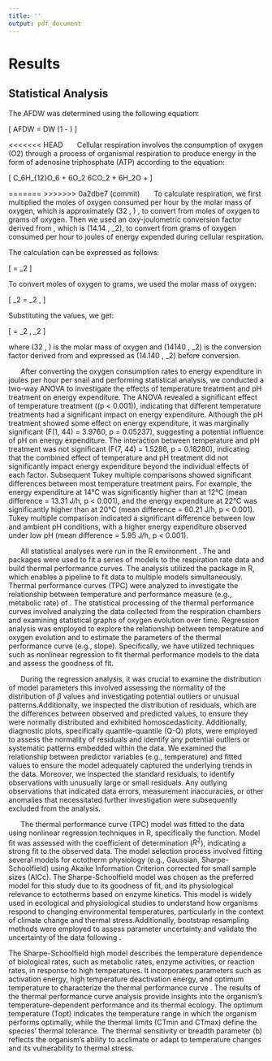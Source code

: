 ```yaml
---
title: ''
output: pdf_document
---
```


# Results

## Statistical Analysis

\subsection*{Calculation of Ash-Free Dry Weight (AFDW):}

The AFDW was determined using the following equation:

\[
AFDW = DW \times \left(1 - \frac{{\text{Ash Content}}}{{100}}\right)
\]

\begin{itemize}
    \item \( AFDW \): Ash-free dry weight.
    \item \( DW \): Dry weight of the sample.
    \item \text{Ash Content}: Percentage of ash content in the sample.
\end{itemize}

\subsection*{Conversion of Oxygen Consumption to Energy Expenditure:}

<<<<<<< HEAD
&nbsp;&nbsp;&nbsp;&nbsp;&nbsp; Cellular respiration involves the consumption of oxygen (O2) through a process of organismal respiration to produce energy in the form of adenosine triphosphate (ATP) \cite{babcock1992oxygen} according to the equation: 

\[
C_6H_{12}O_6 + 6O_2 \rightarrow 6CO_2 + 6H_2O + \text{energy (as ATP)}
\]

=======
>>>>>>> 0a2dbe7 (commit)
&nbsp;&nbsp;&nbsp;&nbsp;&nbsp; To calculate respiration, we first multiplied the moles of oxygen consumed per hour by the molar mass of oxygen, which is approximately \(32 \, \text{g/mol}\) \citep{hochachka1983protons}, to convert from moles of oxygen to grams of oxygen. Then we used an oxy-joulometric conversion factor derived from \cite{elliott1975energy}, which is \(14.14 \, \text{J/mg O}_2\), to convert from grams of oxygen consumed per hour to joules of energy expended during cellular respiration.

The calculation can be expressed as follows:

\[
\text{Energy expenditure (J)} = \text{grams of O}_2 \times \text{conversion factor}
\]

To convert moles of oxygen to grams, we used the molar mass of oxygen:

\[
\text{grams of O}_2 = \text{moles of O}_2 \times 32 \, \text{g/mol}
\]

Substituting the values, we get:

\[
\text{Energy expenditure (J)} = \text{grams of O}_2 \times 14140 \, \text{J/g O}_2
\]

where \(32 \, \text{g/mol}\) is the molar mass of oxygen and \(14140 \, \text{J/g O}_2\) is the conversion factor derived from \cite{elliott1975energy} and expressed as  \(14.140 \, \text{J/mg O}_2\) before conversion.

&nbsp;&nbsp;&nbsp;&nbsp;&nbsp; After converting the oxygen consumption rates to energy expenditure in joules per hour per snail and performing statistical analysis, we conducted a two-way ANOVA to investigate the effects of temperature treatment and pH treatment on energy expenditure. The ANOVA revealed a significant effect of temperature treatment (\(p < 0.001\)), indicating that different temperature treatments had a significant impact on energy expenditure. Although the pH treatment showed some effect on energy expenditure, it was marginally significant (F(1, 44) = 3.9760, p = 0.05237), suggesting a potential influence of pH on energy expenditure. The interaction between temperature and pH treatment was not significant (F(7, 44) = 1.5286, p = 0.18280), indicating that the combined effect of temperature and pH treatment did not significantly impact energy expenditure beyond the individual effects of each factor.  Subsequent Tukey multiple comparisons showed significant differences between most temperature treatment pairs. For example, the energy expenditure at 14°C was significantly higher than at 12°C (mean difference = 13.31 J/h, p < 0.001), and the energy expenditure at 22°C was significantly higher than at 20°C (mean difference = 60.21 J/h, p < 0.001). Tukey multiple comparison indicated a significant difference between low and ambient pH conditions, with a higher energy expenditure observed under low pH (mean difference = 5.95 J/h, p < 0.001).

\begin{table}[htbp]
    \centering
    \caption{Energy Expenditure at Different Temperatures for Ambient and Low pH Treatments}
    \label{table3}
    \begin{tabular}{cccc}
    \toprule
    Temperature & Treatment & Energy Expenditure (J/h) & Percent Difference \\
    \midrule
    12 & Ambient & 20.68363 & -10.28\% \\
    & Low & 23.05466 & \\
    14 & Ambient & 33.82566 & -8.28\% \\
    & Low & 36.88008 & \\
    16 & Ambient & 33.41744 & -19.53\% \\
    & Low & 41.52857 & \\
    18 & Ambient & 68.02335 & 19.56\% \\
    & Low & 56.89424 & \\
    20 & Ambient & 69.03278 & -4.30\% \\
    & Low & 72.13377 & \\
    22 & Ambient & 58.85060 & -37.60\% \\
    & Low & 94.31767 & \\
    24 & Ambient & 85.51626 & -20.26\% \\
    & Low & 107.24288 & \\
    26 & Ambient & 53.82479 & -5.62\% \\
    & Low & 57.03218 & \\
    \bottomrule
    \end{tabular}
\end{table}

\newpage

\subsection*{Thermal Performance Curve Analysis:}

&nbsp;&nbsp;&nbsp;&nbsp;&nbsp; All statistical analyses were run in the R environment \citep{R_core_team_2021}. The \textit{rTPC} \citep{padfield2021rtpc} and \textit{nls.multstart} packages were used to fit a series of models to the respiration rate data and build thermal performance curves. The analysis utilized the \textit{rtpc} package in R, which enables a pipeline to fit data to multiple models simultaneously. Thermal performance curves (TPC) were analyzed to investigate the relationship between temperature and performance measure (e.g., metabolic rate) of \textit{T. funebralis}. The statistical processing of the thermal performance curves involved analyzing the data collected from the respiration chambers and examining statistical graphs of oxygen evolution over time. Regression analysis was employed to explore the relationship between temperature and oxygen evolution and to estimate the parameters of the thermal performance curve (e.g., slope). Specifically, we have utilized techniques such as nonlinear regression to fit thermal performance models to the data and assess the goodness of fit. 

&nbsp;&nbsp;&nbsp;&nbsp;&nbsp; During the regression analysis, it was crucial to examine the distribution of model parameters this involved assessing the normality of the distribution of $\beta$ values and investigating potential outliers or unusual patterns.Additionally, we inspected the distribution of residuals, which are the differences between observed and predicted values, to ensure they were normally distributed and exhibited homoscedasticity. Additionally, diagnostic plots, specifically quantile-quantile (Q-Q) plots, were employed to assess the normality of residuals and identify any potential outliers or systematic patterns embedded within the data. We examined the relationship between predictor variables (e.g., temperature) and fitted values to ensure the model adequately captured the underlying trends in the data. Moreover, we inspected the standard residuals, to identify observations with unusually large or small residuals. Any outlying observations that indicated data errors, measurement inaccuracies, or other anomalies that necessitated further investigation were subsequently excluded from the analysis.

\newpage

\subsection*{Model Fit and Selection:}
&nbsp;&nbsp;&nbsp;&nbsp;&nbsp; The thermal performance curve (TPC) model was fitted to the data using nonlinear regression techniques in R, specifically the \texttt{nls\_multistart()} function. Model fit was assessed with the coefficient of determination ($R^2$), indicating a strong fit to the observed data. The model selection process involved fitting several models for ectotherm physiology (e.g., Gaussian, Sharpe-Schoolfield) using Akaike Information Criterion corrected for small sample sizes (AICc). The Sharpe-Schoolfield model was chosen as the preferred model for this study due to its goodness of fit, and its physiological relevance to ectotherms  based on enzyme kinetics. This model is widely used in ecological and physiological studies to understand how organisms respond to changing environmental temperatures, particularly in the context of climate change and thermal stress.Additionally, bootstrap resampling methods were employed to assess parameter uncertainty and validate the uncertainty of the data following  \cite{Olito2017estimating}.

\textbf{Sharpe-Schoolfield High Model Equation:}
\begin{equation}
R(T) = \frac{R_{\text{ref}}}{1 + e^{\left(\frac{E}{k}\left(\frac{1}{T} - \frac{1}{T_{\text{ref}}}\right)\right) + e_h\left(\frac{1}{T} - \frac{1}{T_{\text{opt}}}\right)}}
\end{equation}

\textbf{Description of Variables:}
\begin{itemize}
    \item \( R(T) \): Rate of the biological process at temperature \( T \).
    \item \( R_{\text{ref}} \): Rate at the standardised temperature, \( T_{\text{ref}} \).
    \item \( E \): Activation energy (eV).
    \item \( k \): Boltzmann's constant (\( 8.617333262145 \times 10^{-5} \) eV/K).
    \item \( T \): Temperature (°C).
    \item \( T_{\text{ref}} \): Standardisation temperature (°C). Temperature at which rates are not inactivated by either high or low temperatures.
    \item \( e_h \): High temperature deactivation energy (eV).
    \item \( T_{\text{opt}} \): Temperature (°C) at which enzyme is 1/2 active and 1/2 suppressed due to high temperatures.
\end{itemize}

\textbf{Additional Information:}
The Sharpe-Schoolfield high model describes the temperature dependence of biological rates, such as metabolic rates, enzyme activities, or reaction rates, in response to high temperatures. It incorporates parameters such as activation energy, high temperature deactivation energy, and optimum temperature to characterize the thermal performance curve \cite{sharpe1981non}. The results of the thermal performance curve analysis provide insights into the organism's temperature-dependent performance and its thermal ecology. The optimum temperature (Topt) indicates the temperature range in which the organism performs optimally, while the thermal limits (CTmin and CTmax) define the species' thermal tolerance. The thermal sensitivity or breadth parameter (b) reflects the organism's ability to acclimate or adapt to temperature changes and its vulnerability to thermal stress.

\begin{figure}[htbp]
  \centering
  \includegraphics[width=0.8\textwidth]{Images/params.jpg}
  \caption{Extracted thermal performance parameters and metrics for \textit{Tegula funebralis}, indicating no statistical difference between the thermal performance curves (TPCs) under ocean acidification (OA) treatment overall for all TPC parameters.}
  \label{fig:tpc-params}
\end{figure}

\begin{figure}[htbp]
  \centering
  \includegraphics[width=0.8\textwidth]{Images/schoolfield-high.jpg}
  \caption{Thermal performance curve of \textit{Tegula funebralis}, depicting individuals' respiration rates (in $\mu mol$ O$_2$ per gram of ash-free dry weight) across temperatures ranging from 12°C to 26°C at a pH of 7.9 $\pm$ 0.1. One plot includes bootstraps while the other presents calculated confidence intervals. The plot was generated using the \texttt{rtpc} package in R \citep{padfield2021rtpc}.}
This caption provides a clear description of the figure, including the species studied, the 
  \label{fig:tpc-schoolfield-high}
\end{figure}

\begin{figure}[htbp]
  \centering
  \includegraphics[width=0.8\textwidth]{Images/schoolfield-low.jpg}
  \caption{Thermal performance curve of \textit{Tegula funebralis}, depicting individuals' respiration rates (in $\mu mol$ O$_2$ per gram of ash-free dry weight) across temperatures ranging from 12°C to 26°C at a pH of 7.7 $\pm$ 0.8. One plot includes bootstraps while the other presents calculated confidence intervals. The plot was generated using the \texttt{rtpc} package in R \citep{padfield2021rtpc}.}
  \label{fig:tpc-schoolfield-low}
\end{figure}


